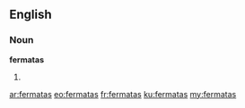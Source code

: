 ==English==

===Noun===
'''fermatas'''

# {{plural of|fermata}}

[[ar:fermatas]]
[[eo:fermatas]]
[[fr:fermatas]]
[[ku:fermatas]]
[[my:fermatas]]